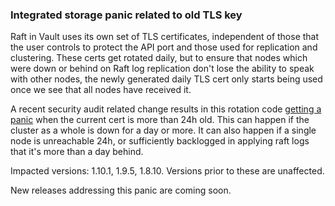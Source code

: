 ### Integrated storage panic related to old TLS key

Raft in Vault uses its own set of TLS certificates, independent of those that the user
controls to protect the API port and those used for replication and clustering. These
certs get rotated daily, but to ensure that nodes which were down or behind on Raft log
replication don't lose the ability to speak with other nodes, the newly generated daily
TLS cert only starts being used once we see that all nodes have received it.

A recent security audit related change results in this rotation code [getting a
panic](https://github.com/hashicorp/vault/issues/15147) when the current cert is
more than 24h old.  This can happen if the cluster as a whole is down for a day
or more. It can also happen if a single node is unreachable 24h, or sufficiently
backlogged in applying raft logs that it's more than a day behind.

Impacted versions: 1.10.1, 1.9.5, 1.8.10.  Versions prior to these are unaffected.

New releases addressing this panic are coming soon.
